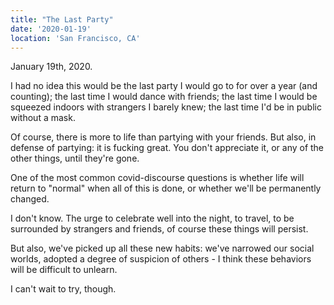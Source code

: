 ```yaml
---
title: "The Last Party"
date: '2020-01-19'
location: 'San Francisco, CA'
---
```


<InteractiveImage image_id="1_i8exof" />

January 19th, 2020. 

I had no idea this would be the last party I would go to for over a year (and counting); the last time I would dance with friends; the last time I would be squeezed indoors with strangers I barely knew; the last time I'd be in public without a mask. 

<InteractiveImage image_id="2_xbvufa" />

Of course, there is more to life than partying with your friends. But also, in defense of partying: it is fucking great. You don't appreciate it, or any of the other things, until they're gone.

<InteractiveImage image_id="3_g5rm5z" />

One of the most common covid-discourse questions is whether life will return to "normal" when all of this is done, or whether we'll be permanently changed.

<InteractiveImage image_id="4_sqhugu" />

I don't know. The urge to celebrate well into the night, to travel, to be surrounded by strangers and friends, of course these things will persist.

But also, we've picked up all these new habits: we've narrowed our social worlds, adopted a degree of suspicion of others - I think these behaviors will be difficult to unlearn. 

<InteractiveImage image_id="5_b4bclr" />

I can't wait to try, though.
